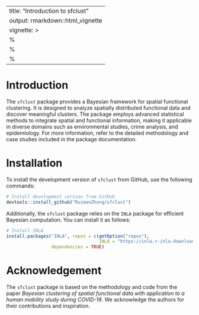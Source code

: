 
---
title: "Introduction to sfclust"
output: rmarkdown::html_vignette
vignette: >
  %\VignetteIndexEntry{Introduction to sfclust}
  %\VignetteEngine{knitr::rmarkdown}
  %\VignetteEncoding{UTF-8}
---

# Introduction

The `sfclust` package provides a Bayesian framework for spatial functional clustering. It is designed to analyze spatially distributed functional data and discover meaningful clusters. The package employs advanced statistical methods to integrate spatial and functional information, making it applicable in diverse domains such as environmental studies, crime analysis, and epidemiology. For more information, refer to the detailed methodology and case studies included in the package documentation.

# Installation

To install the development version of `sfclust` from GitHub, use the following commands:

```r
# Install development version from GitHub
devtools::install_github("RuimanZhong/sfclust")
```

Additionally, the `sfclust` package relies on the `INLA` package for efficient Bayesian computation. You can install it as follows:

```r
# Install INLA
install.packages("INLA", repos = c(getOption("repos"),
                                   INLA = "https://inla.r-inla-download.org/R/stable"),
                 dependencies = TRUE)
```

# Acknowledgement

The `sfclust` package is based on the methodology and code from the paper *Bayesian clustering of spatial functional data with application to a human mobility study during COVID-19*. We acknowledge the authors for their contributions and inspiration.
